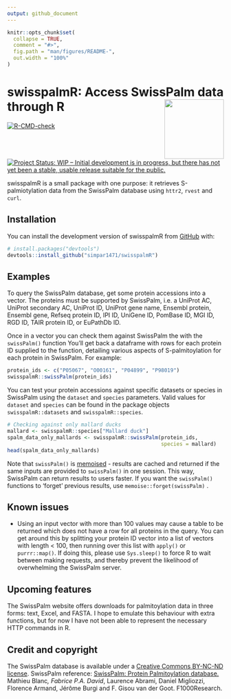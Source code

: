 ```yaml
---
output: github_document
---
```


<!-- README.md is generated from README.Rmd. Please edit that file -->

```r
knitr::opts_chunk$set(
  collapse = TRUE,
  comment = "#>",
  fig.path = "man/figures/README-",
  out.width = "100%"
)
```

# swisspalmR: Access SwissPalm data through R <img src="man/figures/logo.png" align="right" height="138"/>

<!-- badges: start -->

[![R-CMD-check](https://github.com/simpar1471/swisspalmTemp/actions/workflows/R-CMD-check.yaml/badge.svg)](https://github.com/simpar1471/swisspalmTemp/actions/workflows/R-CMD-check.yaml) [![Project Status: WIP -- Initial development is in progress, but there has not yet been a stable, usable release suitable for the public.](https://www.repostatus.org/badges/latest/wip.svg)](https://www.repostatus.org/#wip)

<!-- badges: end -->

swisspalmR is a small package with one purpose: it retrieves S-palmiotylation data from the SwissPalm database using `httr2`, `rvest` and `curl`.

## Installation

You can install the development version of swisspalmR from [GitHub](https://github.com/) with:

``` r
# install.packages("devtools")
devtools::install_github("simpar1471/swisspalmR")
```

## Examples

To query the SwissPalm database, get some protein accessions into a vector. The proteins must be supported by SwissPalm, i.e. a UniProt AC, UniProt secondary AC, UniProt ID, UniProt gene name, Ensembl protein, Ensembl gene, Refseq protein ID, IPI ID, UniGene ID, PomBase ID, MGI ID, RGD ID, TAIR protein ID, or EuPathDb ID.

Once in a vector you can check them against SwissPalm the with the `swissPalm()` function You'll get back a dataframe with rows for each protein ID supplied to the function, detailing various aspects of S-palmitoylation for each protein in SwissPalm. For example:

```r
protein_ids <- c("P05067", "O00161", "P04899", "P98019")
swisspalmR::swissPalm(protein_ids)
```

You can test your protein accessions against specific datasets or species in SwissPalm using the `dataset` and `species` parameters. Valid values for `dataset` and `species` can be found in the package objects `swisspalmR::datasets` and `swisspalmR::species`.

```r
# Checking against only mallard ducks
mallard <- swisspalmR::species["Mallard duck"]
spalm_data_only_mallards <- swisspalmR::swissPalm(protein_ids, 
                                                  species = mallard)
head(spalm_data_only_mallards)
```

Note that `swissPalm()` is [memoised](https://memoise.r-lib.org/index.html) - results are cached and returned if the same inputs are provided to `swissPalm()` in one session. This way, SwissPalm can return results to users faster. If you want the `swissPalm()` functions to 'forget' previous results, use `memoise::forget(swissPalm)` .

## Known issues

-   Using an input vector with more than 100 values may cause a table to be returned which does not have a row for all proteins in the query. You can get around this by splitting your protein ID vector into a list of vectors with length \< 100, then running over this list with `apply()` or `purrr::map()`. If doing this, please use `Sys.sleep()` to force R to wait between making requests, and thereby prevent the likelihood of overwhelming the SwissPalm server.

## Upcoming features

The SwissPalm website offers downloads for palmitoylation data in three forms: text, Excel, and FASTA. I hope to emulate this behaviour with extra functions, but for now I have not been able to represent the necessary HTTP commands in R.

## Credit and copyright

The SwissPalm database is available under a [Creative Commons BY-NC-ND license](https://creativecommons.org/licenses/by-nc-nd/4.0/). SwissPalm reference: [SwissPalm: Protein Palmitoylation database.](http://f1000research.com/articles/4-261/v1) Mathieu Blanc*, Fabrice P.A. David*, Laurence Abrami, Daniel Migliozzi, Florence Armand, Jérôme Burgi and F. Gisou van der Goot. F1000Research.
